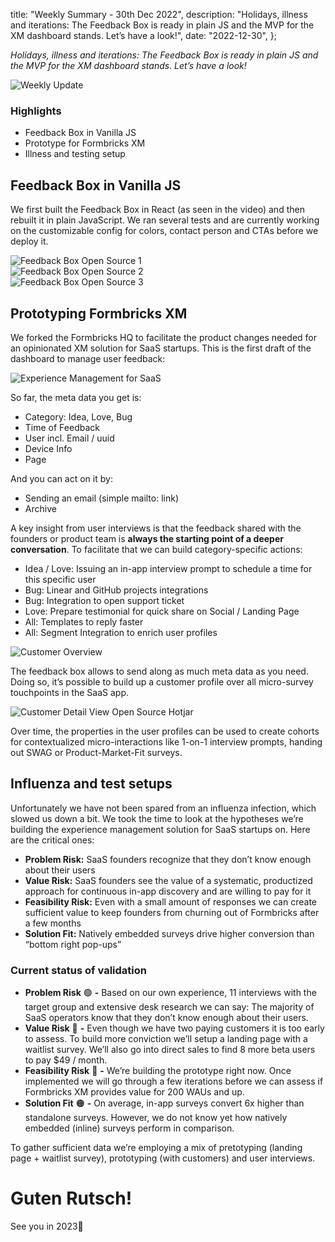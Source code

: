 

  title: "Weekly Summary - 30th Dec 2022",
  description:
    "Holidays, illness and iterations: The Feedback Box is ready in plain JS and the MVP for the XM dashboard stands. Let’s have a look!",
  date: "2022-12-30",
};

_Holidays, illness and iterations: The Feedback Box is ready in plain JS and the MVP for the XM dashboard stands. Let’s have a look!_

<Image src={HeaderImage} alt="Weekly Update" className="rounded-lg" />

### Highlights

- Feedback Box in Vanilla JS
- Prototype for Formbricks XM
- Illness and testing setup

<ResponsiveEmbed
  src="https://www.tella.tv/video/clbxj4vgj00hj0fjrckk42fw6/embed"
  allowFullScreen
  className="rounded-lg"
/>

## Feedback Box in Vanilla JS

We first built the Feedback Box in React (as seen in the video) and then rebuilt it in plain JavaScript. We ran several tests and are currently working on the customizable config for colors, contact person and CTAs before we deploy it.

<div className="grid md:grid-cols-3 gap-1">
  <div>
    <Image src={Box1} alt="Feedback Box Open Source 1" className="rounded-lg" />
  </div>
  <div>
    <Image src={Box2} alt="Feedback Box Open Source 2" className="rounded-lg" />
  </div>
  <div>
    <Image src={Box3} alt="Feedback Box Open Source 3" className="rounded-lg" />
  </div>
</div>

## Prototyping Formbricks XM

We forked the Formbricks HQ to facilitate the product changes needed for an opinionated XM solution for SaaS startups. This is the first draft of the dashboard to manage user feedback:

<Image src={FXM} alt="Experience Management for SaaS" className="rounded-lg" />

So far, the meta data you get is:

- Category: Idea, Love, Bug
- Time of Feedback
- User incl. Email / uuid
- Device Info
- Page

And you can act on it by:

- Sending an email (simple mailto: link)
- Archive

A key insight from user interviews is that the feedback shared with the founders or product team is **always the starting point of a deeper conversation**. To facilitate that we can build category-specific actions:

- Idea / Love: Issuing an in-app interview prompt to schedule a time for this specific user
- Bug: Linear and GitHub projects integrations
- Bug: Integration to open support ticket
- Love: Prepare testimonial for quick share on Social / Landing Page
- All: Templates to reply faster
- All: Segment Integration to enrich user profiles

<Image src={CXM} alt="Customer Overview" className="rounded-lg" />

The feedback box allows to send along as much meta data as you need. Doing so, it’s possible to build up a customer profile over all micro-survey touchpoints in the SaaS app.

<Image src={CDetail} alt="Customer Detail View Open Source Hotjar" className="rounded-lg" />

Over time, the properties in the user profiles can be used to create cohorts for contextualized micro-interactions like 1-on-1 interview prompts, handing out SWAG or Product-Market-Fit surveys.

## Influenza and test setups

Unfortunately we have not been spared from an influenza infection, which slowed us down a bit. We took the time to look at the hypotheses we’re building the experience management solution for SaaS startups on. Here are the critical ones:

- **Problem Risk:** SaaS founders recognize that they don’t know enough about their users
- **Value Risk:** SaaS founders see the value of a systematic, productized approach for continuous in-app discovery and are willing to pay for it
- **Feasibility Risk:** Even with a small amount of responses we can create sufficient value to keep founders from churning out of Formbricks after a few months
- **Solution Fit:** Natively embedded surveys drive higher conversion than “bottom right pop-ups”

### Current status of validation

- **Problem Risk** 🟢 **-** Based on our own experience, 11 interviews with the target group and extensive desk research we can say: The majority of SaaS operators know that they don’t know enough about their users.
- **Value Risk** 🔴 **-** Even though we have two paying customers it is too early to assess. To build more conviction we’ll setup a landing page with a waitlist survey. We’ll also go into direct sales to find 8 more beta users to pay $49 / month.
- **Feasibility Risk** 🔴 **-** We’re building the prototype right now. Once implemented we will go through a few iterations before we can assess if Formbricks XM provides value for 200 WAUs and up.
- **Solution Fit** 🟠 **-** On average, in-app surveys convert 6x higher than standalone surveys. However, we do not know yet how natively embedded (inline) surveys perform in comparison.

To gather sufficient data we’re employing a mix of pretotyping (landing page + waitlist survey), prototyping (with customers) and user interviews.

# Guten Rutsch!

See you in 2023🤸

<NewsletterSignup />


